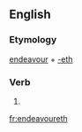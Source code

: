 ==English==

===Etymology===
[[endeavour]] + [[-eth]]

===Verb===
{{infl|en|verb form}}

# {{archaic third-person singular of|endeavour}}

[[fr:endeavoureth]]